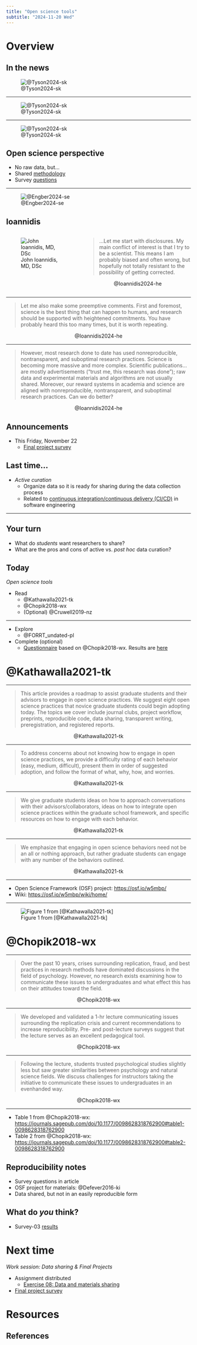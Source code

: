 ```yaml
---
title: "Open science tools"
subtitle: "2024-11-20 Wed"
---
```


# Overview

## In the news

![@Tyson2024-sk](https://www.pewresearch.org/wp-content/uploads/sites/20/2024/11/PS_2024.11.14_trust-in-science_00-01.png)

---

![@Tyson2024-sk](https://www.pewresearch.org/wp-content/uploads/sites/20/2024/11/PS_2024.11.14_trust-in-science_00-06.png)

---

![@Tyson2024-sk](https://www.pewresearch.org/wp-content/uploads/sites/20/2024/11/PS_2024.11.14_trust-in-science_00-03.png)

## Open science perspective

- No raw data, but...
- Shared [methodology](https://www.pewresearch.org/science/2024/11/14/trust-in-science-2024-methodology/)
- Survey [questions](https://www.pewresearch.org/wp-content/uploads/sites/20/2024/11/PS_2024.11.14_trust-in-science_questionnaire.pdf)

---

![@Engber2024-se](../include/img/engber-2024-atlantic.png)

## Ioannidis {.scrollable}

:::: {.columns}

::: {.column width="40%"}
![John Ioannidis, MD, DSc](https://med.stanford.edu/services/api/cap/profiles/photocache.18745.jpg)
:::
::: {.column width="60%"}
>...Let me start with disclosures. My main conflict of interest is that I try to be a scientist. This means I am probably biased and often wrong, but hopefully not totally resistant to the possibility of getting corrected. 

<p style="text-align:center;">
@Ioannidis2024-he
</p>
:::
::::

---

>Let me also make some preemptive comments. First and foremost, science is the best thing that can happen to humans, and research should be supported with heightened commitments. You have probably heard this too many times, but it is worth repeating. 

<p style="text-align:center;">
@Ioannidis2024-he
</p>

---

>However, most research done to date has used nonreproducible, nontransparent, and suboptimal research practices. Science is becoming more massive and more complex. Scientific publications...are mostly advertisements (“trust me, this research was done”); raw data and experimental materials and algorithms are not usually shared. Moreover, our reward systems in academia and science are aligned with nonreproducible, nontransparent, and suboptimal research practices. Can we do better?

<p style="text-align:center;">
@Ioannidis2024-he
</p>

## Announcements

- [This Friday, November 22]{.orange_due}
    - [Final project survey](https://forms.gle/gGAVmWjCHRVDekMo6) 
    
## Last time...

- *Active curation*
  - Organize data so it is ready for sharing during the data collection process
  - Related to [continuous integration/continuous delivery (CI/CD)](https://www.redhat.com/en/topics/devops/what-is-ci-cd) in software engineering
  
---

::: {.callout-note}
## Your turn
- What do *students* want researchers to share?
- What are the pros and cons of active vs. *post hoc* data curation?
:::

## Today

*Open science tools*

- Read
    - @Kathawalla2021-tk
    - @Chopik2018-wx
    - (Optional) @Cruwell2019-nz
    
---

- Explore
    - @FORRT_undated-pl
- Complete (optional)
    - [Questionnaire](https://forms.gle/gGAVmWjCHRVDekMo6) based on @Chopik2018-wx. Results are [here](../surveys/survey-03.qmd)

# @Kathawalla2021-tk

---

>This article provides a roadmap to assist graduate students and their advisors to engage in open science practices. We suggest eight open science practices that novice graduate students could begin adopting today. The topics we cover include journal clubs, project workflow, preprints, reproducible code, data sharing, transparent writing, preregistration, and registered reports. 

<p style="text-align:center;">
@Kathawalla2021-tk
</p>

---

>To address concerns about not knowing how to engage in open science practices, we provide a difficulty rating of each behavior (easy, medium, difficult), present them in order of suggested adoption, and follow the format of what, why, how, and worries. 

<p style="text-align:center;">
@Kathawalla2021-tk
</p>

---

>We give graduate students ideas on how to approach conversations with their advisors/collaborators, ideas on how to integrate open science practices within the graduate school framework, and specific resources on how to engage with each behavior. 

<p style="text-align:center;">
@Kathawalla2021-tk
</p>

---

>We emphasize that engaging in open science behaviors need not be an all or nothing approach, but rather graduate students can engage with any number of the behaviors outlined.

<p style="text-align:center;">
@Kathawalla2021-tk
</p>

---

- Open Science Framework (OSF) project: <https://osf.io/w5mbp/>
- Wiki: <https://osf.io/w5mbp/wiki/home/>

---

![Figure 1 from [@Kathawalla2021-tk]](https://ucp.silverchair-cdn.com/ucp/content_public/journal/collabra/7/1/10.1525_collabra.18684/2/m_collabra_2021_7_1_18684_49218.jpeg?Expires=1683620528&Signature=dlqxuXl9GGSMcmMA7Bje2z9f6UwaIgeDt5Ryd-FydjA78M70uG~xprbTsrrnjWb~SYujcbWcvXvH-V9FL-w~GeFX8OPC4mmPTVUCDqoXMEC8kKcpfUUP44gst-FEyBST1ujDYghrphWPyQ84Pg50pArBpKIzBiBmT26WZJD1Grfw6y3I8EY10u9zqcqytRy6fw9tNyhA90oXd5v5rGS6Ekcmiz5wv5kUVh4b8WzriNmNjj0roQLK7BfKyKStog4CYrA5DXyvLa5t02dxwuBPejek9PQobrWzc7BLpnnaJi8DgGVCHrbkPE0n9RWWlnsx2yxS3ppIb7eHLWsJUaMJvA__&Key-Pair-Id=APKAIE5G5CRDK6RD3PGA)

# @Chopik2018-wx

---

>Over the past 10 years, crises surrounding replication, fraud, and best practices in research methods have dominated discussions in the field of psychology. However, no research exists examining how to communicate these issues to undergraduates and what effect this has on their attitudes toward the field. 

<p style="text-align:center;">
@Chopik2018-wx
</p>

---

>We developed and validated a 1-hr lecture communicating issues surrounding the replication crisis and current recommendations to increase reproducibility. Pre- and post-lecture surveys suggest that the lecture serves as an excellent pedagogical tool. 

<p style="text-align:center;">
@Chopik2018-wx
</p>

---

>Following the lecture, students trusted psychological studies slightly less but saw greater similarities between psychology and natural science fields. We discuss challenges for instructors taking the initiative to communicate these issues to undergraduates in an evenhanded way.

<p style="text-align:center;">
@Chopik2018-wx
</p>

---

- Table 1 from @Chopik2018-wx: <https://journals.sagepub.com/doi/10.1177/0098628318762900#table1-0098628318762900>
- Table 2 from @Chopik2018-wx: <https://journals.sagepub.com/doi/10.1177/0098628318762900#table2-0098628318762900>

## Reproducibility notes

- Survey questions in article
- OSF project for materials: @Defever2016-ki
- Data shared, but not in an easily reproducible form

## What do *you* think?

- Survey-03 [results](../surveys/survey-03.html#visualizations-2.0)

# Next time

*Work session: Data sharing & Final Projects*

- [Assignment distributed]{.green_assigned}
    - [Exercise 08: Data and materials sharing](../exercises/ex08-sharing.qmd)
- [[Final project survey](https://forms.gle/vtdJ82Y7AjgU15VA9)]{.orange_due}

# Resources

## References